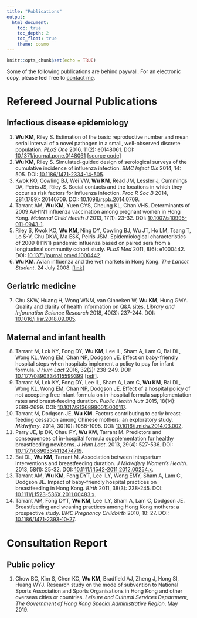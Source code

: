 ```yaml
---
title: "Publications"
output: 
  html_document:
    toc: true
    toc_depth: 2
    toc_float: true
    theme: cosmo
---
```


```r
knitr::opts_chunk$set(echo = TRUE)
```
Some of the following publications are behind paywall. For an electronic copy, please feel free to [contact me](http://kendrawu.github.io/website/contacts.html).

# Refereed Journal Publications
## Infectious disease epidemiology
(1)	**Wu KM**, Riley S. Estimation of the basic reproductive number and mean serial interval of a novel pathogen in a small, well-observed discrete population. *PLoS One* 2016, 11(2): e0148061. DOI: [10.1371/journal.pone.0148061](https://doi.org/10.1371/journal.pone.0148061) [[source code]](https://github.com/kendrawu/EpiInference)
(2)	**Wu KM**, Riley S. Simulated-guided design of serological surveys of the cumulative incidence of influenza infection. *BMC Infect Dis* 2014, 14: 505. DOI: [10.1186/1471-2334-14-505](https://doi.org/10.1186/1471-2334-14-505).
(3)	Kwok KO, Cowling BJ, Wei VW, **Wu KM**, Read JM, Lessler J, Cummings DA, Peiris JS, Riley S. Social contacts and the locations in which they occur as risk factors for influenza infection. *Proc R Soc B* 2014, 281(1789): 20140709. DOI: [10.1098/rspb.2014.0709](https://royalsocietypublishing.org/doi/full/10.1098/rspb.2014.0709).
(4) Tarrant AM, **Wu KM**, Yuen CYS, Cheung KL, Chan VHS. Determinants of 2009 A/H1N1 influenza vaccination among pregnant women in Hong Kong. *Maternal Child Health J* 2013, 17(1): 23-32. DOI: [10.1007/s10995-011-0943-1](https://www.ncbi.nlm.nih.gov/pmc/articles/PMC3560965/).
(5)	Riley S, Kwok KO, **Wu KM**, Ning DY, Cowling BJ, Wu JT, Ho LM, Tsang T, Lo S-V, Chu DKW, Ma ESK, Peiris JSM. Epidemiological characteristics of 2009 (H1N1) pandemic influenza based on paired sera from a longitudinal community cohort study. *PLoS Med* 2011, 8(6): e1000442. DOI: [10.1371/journal.pmed.1000442](https://doi.org/10.1371/journal.pmed.1000442).
(6)	**Wu KM**. Avian influenza and the wet markets in Hong Kong. *The Lancet Student*. 24 July 2008. [[link]](http://www.thelancetstudent.com/2008/07/24/avian-influenza-and-the-wet-markets-in-hong-kong/)

## Geriatric medicine
(7) Chu SKW, Huang H, Wong WNM, van Ginneken W, **Wu KM**, Hung GMY. Quality and clarity of health information on Q&A sites. *Library and Information Science Research* 2018, 40(3): 237-244. DOI:  [10.1016/j.lisr.2018.09.005](https://doi.org/10.1016/j.lisr.2018.09.005).

## Maternal and infant health
(8)	Tarrant M, Lok KY, Fong DY, **Wu KM**, Lee IL, Sham A, Lam C, Bai DL, Wong KL, Wong EM, Chan NP, Dodgson JE. Effect on baby-friendly hospital steps when hospitals implement a policy to pay for infant formula. *J Hum Lact* 2016, 32(2): 238-249. DOI: [10.1177/0890334415599399](https://doi.org/10.1177/0890334415599399) [[pdf]]().
(9)	Tarrant M, Lok KY, Fong DY, Lee IL, Sham A, Lam C, **Wu KM**, Bai DL, Wong KL, Wong EM, Chan NP, Dodgson JE. Effect of a hospital policy of not accepting free infant formula on in-hospital formula supplementation rates and breast-feeding duration. *Public Health Nutr* 2015, 18(14): 2689-2699. DOI: [10.1017/S1368980015000117](https://doi.org/10.1017/S1368980015000117).
(10) Tarrant M, Dodgson JE, **Wu KM**. Factors contributing to early breast-feeding cessation among Chinese mothers: an exploratory study. *Midwifery*. 2014, 30(10): 1088-1095. DOI:  [10.1016/j.midw.2014.03.002](https://doi.org/10.1016/j.midw.2014.03.002).
(11) Parry JE, Ip DK, Chau PY, **Wu KM**, Tarrant M. Predictors and consequences of in-hospital formula supplementation for healthy breastfeeding newborns. *J Hum Lact*. 2013, 29(4): 527-536. DOI:  [10.1177/0890334412474719](https://doi.org/10.1177/0890334412474719).
(12) Bai DL, **Wu KM**, Tarrant M. Association between intrapartum interventions and breastfeeding duration. *J Midwifery Women's Health*. 2013, 58(1): 25-32. DOI:  [10.1111/j.1542-2011.2012.00254.x](https://doi.org/10.1111/j.1542-2011.2012.00254.x).
(13) Tarrant AM, **Wu KM**, Fong DYT, Lee ILY, Wong EMY, Sham A, Lam C, Dodgson JE. Impact of baby-friendly hospital practices on breastfeeding in Hong Kong. *Birth* 2011, 38(3): 238-245. DOI:  [10.1111/j.1523-536X.2011.00483.x](https://doi.org/10.1111/j.1523-536X.2011.00483.x).
(14) Tarrant AM, Fong DYT, **Wu KM**, Lee ILY, Sham A, Lam C, Dodgson JE. Breastfeeding and weaning practices among Hong Kong mothers: a prospective study. *BMC Pregnancy Childbirth* 2010, 10: 27. DOI:  [10.1186/1471-2393-10-27](https://doi.org/10.1186/1471-2393-10-27).

# Consultation Report
## Public policy
(1) Chow BC, Kim S, Chen KC, **Wu KM**, Bradfield AJ, Zheng J, Hong SI, Huang WYJ. Research study on the mode of subvention to National Sports Association and Sports Organisations in Hong Kong and other overseas cities or countries. *Leisure and Cultural Services Department, The Government of Hong Kong Special Administrative Region*. May 2019.